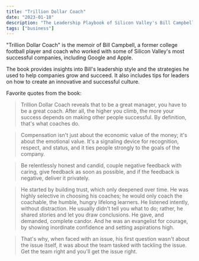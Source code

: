 ```yaml
---
title: "Trillion Dollar Coach"
date: "2023-01-18"
description: "The Leadership Playbook of Silicon Valley's Bill Campbell."
tags: ["business"]
---
```


"Trillion Dollar Coach" is the memoir of Bill Campbell, a former college football player and coach who worked with some of Silicon Valley's most successful companies, including Google and Apple.

The book provides insights into Bill's leadership style and the strategies he used to help companies grow and succeed. It also includes tips for leaders on how to create an innovative and successful culture.

Favorite quotes from the book:

> Trillion Dollar Coach reveals that to be a great manager, you have to be a great coach. After all, the higher you climb, the more your success depends on making other people successful. By definition, that's what coaches do.

> Compensation isn't just about the economic value of the money; it's about the emotional value. It's a signaling device for recognition, respect, and status, and it ties people strongly to the goals of the company.

> Be relentlessly honest and candid, couple negative feedback with caring, give feedback as soon as possible, and if the feedback is negative, deliver it privately.

> He started by building trust, which only deepened over time. He was highly selective in choosing his coaches; he would only coach the coachable, the humble, hungry lifelong learners. He listened intently, without distraction. He usually didn't tell you what to do; rather, he shared stories and let you draw conclusions. He gave, and demanded, complete candor. And he was an evangelist for courage, by showing inordinate confidence and setting aspirations high.

> That's why, when faced with an issue, his first question wasn't about the issue itself, it was about the team tasked with tackling the issue. Get the team right and you'll get the issue right.
